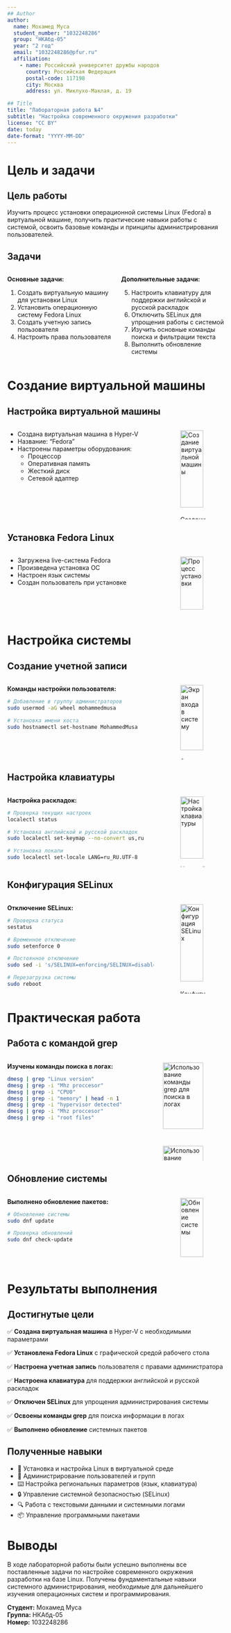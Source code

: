 ```yaml
---
## Author
author:
  name: Мохамед Муса
  student_number: "1032248286"
  group: "НКАбд-05"
  year: "2 год"
  email: "1032248286@pfur.ru"
  affiliation:
    - name: Российский университет дружбы народов
      country: Российская Федерация
      postal-code: 117198
      city: Москва
      address: ул. Миклухо-Маклая, д. 19

## Title
title: "Лабораторная работа №4"
subtitle: "Настройка современного окружения разработки"
license: "CC BY"
date: today
date-format: "YYYY-MM-DD"
---
```


# Цель и задачи

## Цель работы

Изучить процесс установки операционной системы Linux (Fedora) в виртуальной машине, получить практические навыки работы с системой, освоить базовые команды и принципы администрирования пользователей.

## Задачи

::::::::::::: {.columns align=center}
::: {.column width="50%"}

**Основные задачи:**

1. Создать виртуальную машину для установки Linux
2. Установить операционную систему Fedora Linux
3. Создать учетную запись пользователя
4. Настроить права пользователя

:::
::: {.column width="50%"}

**Дополнительные задачи:**

5. Настроить клавиатуру для поддержки английской и русской раскладок
6. Отключить SELinux для упрощения работы с системой
7. Изучить основные команды поиска и фильтрации текста
8. Выполнить обновление системы

:::
:::::::::::::

# Создание виртуальной машины

## Настройка виртуальной машины

::::::::::::: {.columns align=center}
::: {.column width="70%"}

- Создана виртуальная машина в Hyper-V
- Название: "Fedora"
- Настроены параметры оборудования:
  - Процессор
  - Оперативная память
  - Жесткий диск
  - Сетевой адаптер

:::
::: {.column width="30%"}

![Создание виртуальной машины](image/making_vm.PNG){#fig-vm width=90%}

:::
:::::::::::::

## Установка Fedora Linux

::::::::::::: {.columns align=center}
::: {.column width="70%"}

- Загружена live-система Fedora
- Произведена установка ОС
- Настроен язык системы
- Создан пользователь при установке

:::
::: {.column width="30%"}

![Процесс установки](image/liveinst.PNG){#fig-install width=90%}

:::
:::::::::::::

# Настройка системы

## Создание учетной записи

::::::::::::: {.columns align=center}
::: {.column width="70%"}

**Команды настройки пользователя:**

```bash
# Добавление в группу администраторов
sudo usermod -aG wheel mohammedmusa

# Установка имени хоста
sudo hostnamectl set-hostname MohammedMusa
```

:::
::: {.column width="30%"}

![Экран входа в систему](image/sign-in.PNG){#fig-signin width=90%}

:::
:::::::::::::

## Настройка клавиатуры

::::::::::::: {.columns align=center}
::: {.column width="70%"}

**Настройка раскладок:**

```bash
# Проверка текущих настроек
localectl status

# Установка английской и русской раскладок
sudo localectl set-keymap --no-convert us,ru

# Установка локали
sudo localectl set-locale LANG=ru_RU.UTF-8
```

:::
::: {.column width="30%"}

![Настройка клавиатуры](image/keyboard.PNG){#fig-keyboard width=90%}

:::
:::::::::::::

## Конфигурация SELinux

::::::::::::: {.columns align=center}
::: {.column width="70%"}

**Отключение SELinux:**

```bash
# Проверка статуса
sestatus

# Временное отключение
sudo setenforce 0

# Постоянное отключение
sudo sed -i 's/SELINUX=enforcing/SELINUX=disabled/' /etc/selinux/config

# Перезагрузка системы
sudo reboot
```

:::
::: {.column width="30%"}

![Конфигурация SELinux](image/selinux.PNG){#fig-selinux width=90%}

:::
:::::::::::::

# Практическая работа

## Работа с командой grep

::::::::::::: {.columns align=center}
::: {.column width="70%"}

**Изучены команды поиска в логах:**

```bash
dmesg | grep "Linux version"
dmesg | grep -i "Mhz proccesor"
dmesg | grep -i "CPU0"
dmesg | grep -i "memory" | head -n 1
dmesg | grep -i "hypervisor detected"
dmesg | grep -i "Mhz proccesor"
dmesg | grep -i "root files"
```

:::
::: {.column width="30%"}
![Использование команды grep для поиска в логах](image/grep.PNG){#fig-grep width=80%}
![Использование команды grep для поиска в логах](image/grep2.PNG){#fig-grep width=80%}
:::
:::::::::::::

## Обновление системы

::::::::::::: {.columns align=center}
::: {.column width="70%"}

**Выполнено обновление пакетов:**

```bash
# Обновление системы
sudo dnf update

# Проверка обновлений
sudo dnf check-update
```

:::
::: {.column width="30%"}

![Обновление системы](image/tools.PNG){#fig-update width=90%}

:::
:::::::::::::

# Результаты выполнения

## Достигнутые цели

✅ **Создана виртуальная машина** в Hyper-V с необходимыми параметрами

✅ **Установлена Fedora Linux** с графической средой рабочего стола

✅ **Настроена учетная запись** пользователя с правами администратора

✅ **Настроена клавиатура** для поддержки английской и русской раскладок

✅ **Отключен SELinux** для упрощения администрирования системы

✅ **Освоены команды grep** для поиска информации в логах

✅ **Выполнено обновление** системных пакетов

## Полученные навыки

- 🔧 Установка и настройка Linux в виртуальной среде
- 👤 Администрирование пользователей и групп
- ⌨️ Настройка региональных параметров (язык, клавиатура)
- 🔒 Управление системной безопасностью (SELinux)
- 🔍 Работа с текстовыми данными и системными логами
- 📦 Управление программными пакетами

# Выводы

В ходе лабораторной работы были успешно выполнены все поставленные задачи по настройке современного окружения разработки на базе Linux. Получены фундаментальные навыки системного администрирования, необходимые для дальнейшего изучения операционных систем и программирования.

**Студент:** Мохамед Муса  
**Группа:** НКАбд-05  
**Номер:** 1032248286
